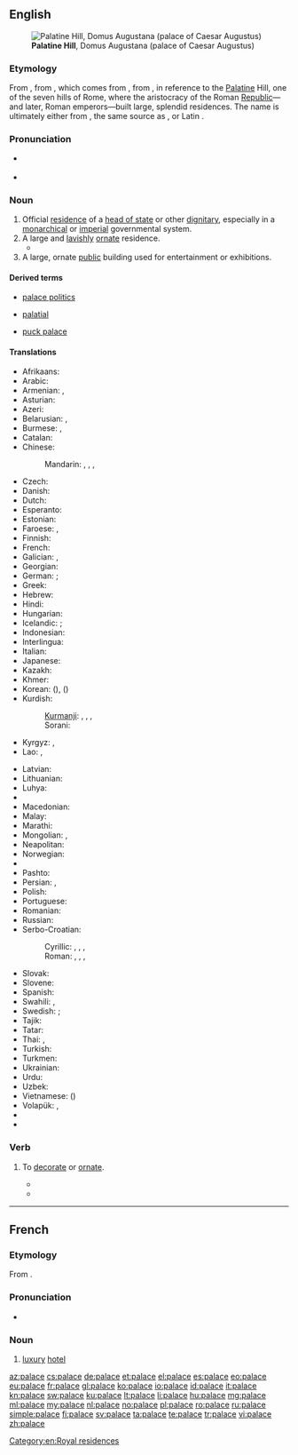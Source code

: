 {{also|Palace|pałace}}
==English==
{{wikipedia|mul=Taj Mahal}}
[[File:RomaPalatinoDalCircoMassimo.jpg|thumb|'''Palatine Hill''', Domus Augustana (palace of Caesar Augustus)]]

===Etymology===
From {{etyl|enm|en}}, from {{etyl|fro|en}} {{term|palais|lang=fro}}, which comes from {{etyl|la|en}} {{term|palatium|palātium|lang=la}}, from {{term|Palatium|Palātium|lang=la}}, in reference to the [[Palatine]] Hill, one of the seven hills of Rome, where the aristocracy of the Roman [[republic|Republic]]—and later, Roman emperors—built large, splendid residences. The name is ultimately either from {{etyl|ett|en}}, the same source as {{term|Pales||{{w|Pales}}, the Italic goddess of shepherds, flocks and livestock|lang=la}}, or Latin {{term|palus||stake; enclosure|lang=la}}.

===Pronunciation===
* {{a|UK|US}} {{IPA|/ˈpæləs/}}
* {{audio|en-us-palace.ogg|Audio (US)}}

===Noun===
{{en-noun}}

# Official [[residence]] of a [[head of state]] or other [[dignitary]], especially in a [[monarchical]] or [[imperial]] governmental system.
# A large and [[lavish]]ly [[ornate]] residence.
#*{{quote-book|year=1963|author={{w|Margery Allingham}}
|title={{w|The China Governess}}
|chapter=1|url=http://openlibrary.org/works/OL2004261W
|passage=The original family who had begun to build a '''palace''' to rival Nonesuch had died out before they had put up little more than the gateway,&nbsp;[&hellip;].}}
# A large, ornate [[public]] building used for entertainment or exhibitions.

====Derived terms====
{{rel-top3|Terms derived from ''palace''}}
* [[palace politics]]
{{rel-mid3}}
* [[palatial]]
{{rel-mid3}}
* [[puck palace]]
{{rel-bottom}}

====Translations====
{{trans-top|large, lavish residence}}
* Afrikaans: {{t-|af|paleis}}
* Arabic: {{t+|ar|قصر|m|tr=qaṣr|sc=Arab}}
* Armenian: {{t-|hy|պալատ|tr=palat}}, {{t-|hy|դղյակ|tr=dġyak}}
* Asturian: {{t-|ast|palaciu|m}}
* Azeri: {{t-|az|saray}}
* Belarusian: {{t-|be|палац|m|tr=palác|sc=Cyrl}}, {{t-|be|дварэц|m|tr=dvaréc|sc=Cyrl}}
* Burmese: {{t|my|နန်း|tr=nan:}}, {{t+|my|နန်းတော်|tr=nan:daw|sc=Mymr}}
* Catalan: {{t-|ca|palau|m}}
* Chinese:
*: Mandarin: {{t|cmn|宮殿|sc=Hani}}, {{t|cmn|宫殿|tr=gōngdiàn|sc=Hani}}, {{t|cmn|宮|sc=Hani}}, {{t|cmn|宫|tr=gōng|sc=Hani}}
* Czech: {{t+|cs|palác|m}}
* Danish: {{t-|da|palads|n}}
* Dutch: {{t+|nl|paleis|n}}
* Esperanto: {{t-|eo|palaco}}
* Estonian: {{t-|et|palee}}
* Faroese: {{t-|fo|høghøll|f}}, {{t-|fo|glæstriborg|f}}
* Finnish: {{t+|fi|palatsi}}
* French: {{t+|fr|palais|m}}
* Galician: {{t-|gl|palacio|m}}, {{t+|gl|pazo|m}}
* Georgian: {{t+|ka|სასახლე|tr=sasaxle|sc=Geor}}
* German: {{t+|de|Palast|m}}; {{t+|de|Schloss|n}}
* Greek: {{t+|el|παλάτι|tr=paláti}}
* Hebrew: {{t+|he|ארמון|f|tr=armon|sc=Hebr}}
* Hindi: {{t-|hi|महल|m|tr=mahal|sc=Deva}}
* Hungarian: {{t+|hu|palota}}
* Icelandic: {{t-|is|palata|f}}; {{t+|is|höll|f}}
* Indonesian: {{t+|id|istana}}
* Interlingua: {{t-|ia|palatio}}
* Italian: {{t+|it|palazzo|m}}
* Japanese: {{t+|ja|宮殿|tr=きゅうでん, kyūden|sc=Jpan}}
* Kazakh: {{t|kk|сарай|tr=saray|sc=Cyrl}}
* Khmer: {{t+|km|វាំង|tr=veang|sc=Khmr}}
* Korean: {{t-|ko|궁|tr=gung|sc=Kore}} ({{t+|ko|宮|sc=Kore}}), {{t+|ko|궁전|tr=gungjeon|sc=Kore}} ({{t+|ko|宮殿|sc=Kore}})
* Kurdish:
*:[[Kurmanji]]: {{t+|ku|koşk}} {{f}}, {{t+|ku|sera}} {{f}}, {{t+|ku|seray}} {{f}}, {{t+|ku|qesr}} {{f}}
*: Sorani: {{t+|ku|سه‌را|tr=sarA|sc=ku-Arab}}
* Kyrgyz: {{t-|ky|дворец|tr=dvorets|sc=Cyrl}}, {{t-|ky|сарай|tr=saray|sc=Cyrl}}
* Lao: {{t-|lo|ຜາສາດ|tr=pʰăː sȁːt|sc=Laoo}}, {{t-|lo|ປາງ|tr=paːŋ|sc=Laoo}}
{{trans-mid}}
* Latvian: {{t+|lv|pils|f}}
* Lithuanian: {{t-|lt|rūmai}}
* Luhya: {{tø|luy|ekasri}}
* {{trreq|lb}}
* Macedonian: {{t-|mk|дворец|m|tr=dvórec}}
* Malay: {{t-|ms|istana}}
* Marathi: {{t-|mr|महाल|m|tr=mahāla|sc=Deva}}
* Mongolian: {{t-|mn|ордон|tr=ordon|sc=Cyrl}}, {{t-|mn|харш|tr=harš|sc=Cyrl}}
* Neapolitan: {{tø|nap|palàzzo}}
* Norwegian: {{t-|no|palass|n}}
* {{trreq|oc}}
* Pashto: {{t+|ps|ماڼۍ|f|tr=mâṇëy|sc=ps-Arab}}
* Persian: {{t+|fa|کاخ|tr=kâx|sc=fa-Arab}}, {{t+|fa|کوشک|tr=kušk|sc=fa-Arab}}
* Polish: {{t+|pl|pałac|m}}
* Portuguese: {{t+|pt|palácio|m}}
* Romanian: {{t-|ro|palat}}
* Russian: {{t+|ru|дворец|m|tr=dvoréc}}
* Serbo-Croatian:
*: Cyrillic: {{t-|sh|дворац|m}}, {{t-|sh|двор|m}}, {{t-|sh|палата|f}}, {{t-|sh|палача|f}}
*: Roman: {{t-|sh|dvorac|m}}, {{t-|sh|dvor|m}}, {{t-|sh|palata|f}}, {{t-|sh|palača|f}}
* Slovak: {{t-|sk|palác|m}}
* Slovene: {{t+|sl|palača|f}}
* Spanish: {{t+|es|palacio|m}}
* Swahili: {{t+|sw|kasri}}, {{t+|sw|jum}}
* Swedish: {{t+|sv|palats|n}}; {{t+|sv|slott|n}}
* Tajik: {{t-|tg|кӯшк|tr=küšk|sc=Cyrl}}
* Tatar: {{t+|tt|сарай|tr=saray|sc=Cyrl}}
* Thai: {{t+|th|ตำหนัก|tr=dtam-nàk|sc=Thai}}, {{t+|th|พระตำหนัก|tr=prá dtam-nàk|sc=Thai}}
* Turkish: {{t+|tr|saray}}
* Turkmen: {{t-|tk|köşk}}
* Ukrainian: {{t-|uk|палац|m|tr=palác|sc=Cyrl}}
* Urdu: {{t-|ur|محل|m|tr=mahal|sc=ur-Arab}}
* Uzbek: {{t-|uz|saroy}}
* Vietnamese: {{t+|vi|cung điện}} ({{t-|vi|宮殿}})
* Volapük: {{t+|vo|ledom}}, {{t-|vo|regadom}}
* {{trreq|cy}}
* {{trreq|yi}}
{{trans-bottom}}

===Verb===
{{en-verb|palac|es}}

# {{context|archaic}} To [[decorate]] or [[ornate]].
#* {{quote-book|year=1921|author=Kenneth Morris|title=The Crest-Wave of Evolution|chapter=|edition=|url=http://www.gutenberg.org/etext/14587
|passage=And this Great King was a far-way, tremendous, golden figure, moving in a splendor as of fairy tales; '''palaced''' marvelously, so travelers told, in cities compared with which even Athens seemed mean. }}
#* {{quote-book|year=1874|author=Benj. N. Martin|title=Choice Specimens of American Literature, And Literary Reader|chapter=|edition=|url=http://www.gutenberg.org/etext/11122
|passage=May, with her green lap full of sprouting leaves and bright blossoms, her song-birds making the orchards and meadows vocal, and rippling streams and cultivated gardens; June, with full-blown roses and humming-bees, plenteous meadows and wide cornfields, with embattled lines rising thick and green; August, with reddened orchards and heavy-headed harvests of grain, October, with yellow leaves and swart shadows; December, '''palaced''' in snow, and idly whistling through his numb fingers;-all have their various charm; and in the rose-bowers of summer, and as we spread our hands before the torches of winter, we say joyfully, "Thou hast made all things beautiful in their time."}}

[[Category:en:Royal residences]]

----

==French==

===Etymology===
From {{etyl|en|fr}} {{term|palace|lang=en}}.

===Pronunciation===
* {{IPA|/palas/|lang=fr}}

===Noun===
{{fr-noun|m}}

# [[luxury]] [[hotel]]

[[az:palace]]
[[cs:palace]]
[[de:palace]]
[[et:palace]]
[[el:palace]]
[[es:palace]]
[[eo:palace]]
[[eu:palace]]
[[fr:palace]]
[[gl:palace]]
[[ko:palace]]
[[io:palace]]
[[id:palace]]
[[it:palace]]
[[kn:palace]]
[[sw:palace]]
[[ku:palace]]
[[lt:palace]]
[[li:palace]]
[[hu:palace]]
[[mg:palace]]
[[ml:palace]]
[[my:palace]]
[[nl:palace]]
[[no:palace]]
[[pl:palace]]
[[ro:palace]]
[[ru:palace]]
[[simple:palace]]
[[fi:palace]]
[[sv:palace]]
[[ta:palace]]
[[te:palace]]
[[tr:palace]]
[[vi:palace]]
[[zh:palace]]